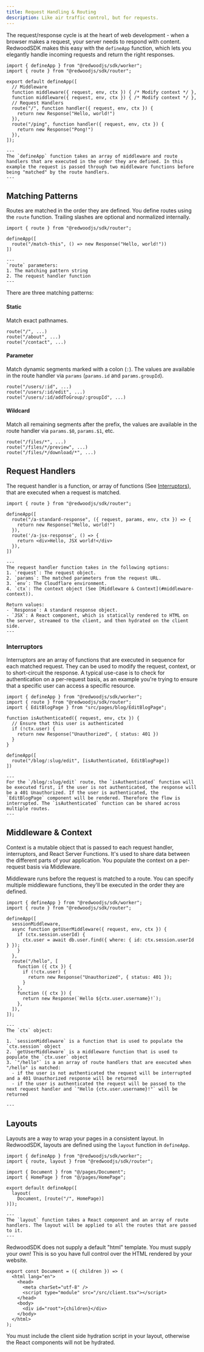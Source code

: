 ```yaml
---
title: Request Handling & Routing
description: Like air traffic control, but for requests.
---
```



The request/response cycle is at the heart of web development - when a browser makes a request, your server needs to respond with content. RedwoodSDK makes this easy with the `defineApp` function, which lets you elegantly handle incoming requests and return the right responses.

```tsx title="src/worker.tsx"
import { defineApp } from "@redwoodjs/sdk/worker";
import { route } from "@redwoodjs/sdk/router";

export default defineApp([
  // Middleware
  function middleware({ request, env, ctx }) { /* Modify context */ },
  function middleware({ request, env, ctx }) { /* Modify context */ },
  // Request Handlers
  route("/", function handler({ request, env, ctx }) {
    return new Response("Hello, world!")
  }),
  route("/ping", function handler({ request, env, ctx }) {
    return new Response("Pong!")
  }),
]);

---
The `defineApp` function takes an array of middleware and route handlers that are executed in the order they are defined. In this example the request is passed through two middleware functions before being "matched" by the route handlers.
---
```

## Matching Patterns

Routes are matched in the order they are defined. You define routes using the `route` function. Trailing slashes are optional and normalized internally.

```tsx title="src/worker.tsx" mark={4}
import { route } from "@redwoodjs/sdk/router";

defineApp([
  route("/match-this", () => new Response("Hello, world!"))
])

---
`route` parameters:
1. The matching pattern string
2. The request handler function
---
```

There are three matching patterns:

#### Static

Match exact pathnames.

```tsx
route("/", ...)
route("/about", ...)
route("/contact", ...)
```

#### Parameter

Match dynamic segments marked with a colon (`:`). The values are available in the route handler via `params` (`params.id` and `params.groupId`).

```tsx
route("/users/:id", ...)
route("/users/:id/edit", ...)
route("/users/:id/addToGroup/:groupId", ...)
```

#### Wildcard

Match all remaining segments after the prefix, the values are available in the route handler via `params.$0`, `params.$1`, etc.

```tsx
route("/files/*", ...)
route("/files/*/preview", ...)
route("/files/*/download/*", ...)
```

## Request Handlers

The request handler is a function, or array of functions (See [Interruptors](#interruptors)), that are executed when a request is matched.

```tsx title="src/worker.tsx" mark={4-9}
import { route } from "@redwoodjs/sdk/router";

defineApp([
  route("/a-standard-response", ({ request, params, env, ctx }) => {
    return new Response("Hello, world!")
  }),
  route('/a-jsx-response', () => {
    return <div>Hello, JSX world!</div>
  }),
])

---
The request handler function takes in the following options:
1. `request`: The request object.
2. `params`: The matched parameters from the request URL.
3. `env`: The Cloudflare environment.
4. `ctx`: The context object (See [Middleware & Context](#middleware-context)).

Return values:
- `Response`: A standard response object.
- `JSX`: A React component, which is statically rendered to HTML on the server, streamed to the client, and then hydrated on the client side.
---
```

### Interruptors

Interruptors are an array of functions that are executed in sequence for each matched request. They can be used to modify the request, context, or to short-circuit the response. A typical use-case is to check for authentication on a per-request basis, as an example you're trying to ensure that a specific user can access a specific resource.

```tsx title="src/worker.tsx" mark={5-10, 13} collapse={1-2}
import { defineApp } from "@redwoodjs/sdk/worker";
import { route } from "@redwoodjs/sdk/router";
import { EditBlogPage } from "src/pages/blog/EditBlogPage";

function isAuthenticated({ request, env, ctx }) {
  // Ensure that this user is authenticated
  if (!ctx.user) {
    return new Response("Unauthorized", { status: 401 })
  }
}

defineApp([
  route("/blog/:slug/edit", [isAuthenticated, EditBlogPage])
])

---
For the `/blog/:slug/edit` route, the `isAuthenticated` function will be executed first, if the user is not authenticated, the response will be a 401 Unauthorized. If the user is authenticated, the `EditBlogPage` component will be rendered. Therefore the flow is interrupted. The `isAuthenticated` function can be shared across multiple routes.
---
```

## Middleware & Context

Context is a mutable object that is passed to each request handler, interruptors, and React Server Functions. It's used to share data between the different parts of your application. You populate the context on a per-request basis via Middleware.

Middleware runs before the request is matched to a route. You can specify multiple middleware functions, they'll be executed in the order they are defined.

```tsx title="src/worker.tsx" mark={5-10}
import { defineApp } from "@redwoodjs/sdk/worker";
import { route } from "@redwoodjs/sdk/router";

defineApp([
  sessionMiddleware,
  async function getUserMiddleware({ request, env, ctx }) {
    if (ctx.session.userId) {
      ctx.user = await db.user.find({ where: { id: ctx.session.userId } });
    }
  },
  route("/hello", [
    function ({ ctx }) {
      if (!ctx.user) {
        return new Response("Unauthorized", { status: 401 });
      }
    },
    function ({ ctx }) {
      return new Response(`Hello ${ctx.user.username}!`);
    },
  ]),
]);

---
The `ctx` object:

1. `sessionMiddleware` is a function that is used to populate the `ctx.session` object
2. `getUserMiddleware` is a middleware function that is used to populate the `ctx.user` object
3. `"/hello"` is a an array of route handlers that are executed when "/hello" is matched:
  - if the user is not authenticated the request will be interrupted and a 401 Unauthorized response will be returned
  - if the user is authenticated the request will be passed to the next request handler and `"Hello {ctx.user.username}!"` will be returned

---
```

## Layouts

Layouts are a way to wrap your pages in a consistent layout. In RedwoodSDK, layouts are defined using the `layout` function in `defineApp`.

```tsx title="src/worker.tsx" "layout"
import { defineApp } from "@redwoodjs/sdk/worker";
import { route, layout } from "@redwoodjs/sdk/router";

import { Document } from "@/pages/Document";
import { HomePage } from "@/pages/HomePage";

export default defineApp([
  layout(
    Document, [route("/", HomePage)]
)]);

---
The `layout` function takes a React component and an array of route handlers. The layout will be applied to all the routes that are passed to it.
---
```

<Aside type="tip" title="Layouts">
  RedwoodSDK does not supply a default "html" template. You must supply your
  own! This is so you have full control over the HTML rendered by your website.
</Aside>

```tsx title="src/pages/Document.tsx" mark={7}
export const Document = ({ children }) => (
  <html lang="en">
    <head>
      <meta charSet="utf-8" />
      <script type="module" src="/src/client.tsx"></script>
    </head>
    <body>
      <div id="root">{children}</div>
    </body>
  </html>
);
```

<Aside type="caution" title="Client Side Hydration">
  You must include the client side hydration script in your layout, otherwise
  the React components will not be hydrated.
</Aside>
